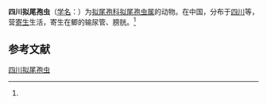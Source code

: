 {{Speciesbox
| name = 四川拟尾孢虫
| status = 
| status_system = 
| image = 
| genus = Myxobilatus
| species = sichuanensis
| authority = (Ma, 1998)<ref name='id9701'>{{cite web| url =http://www.bioinfo.cn/db05/BjdwSpecies.php?action=view&id=9701| title =四川拟尾孢虫| work =《中国动物物种编目数据库》| publisher =中国科学院微生物研究所| author =中国科学院动物研究所| accessdate =2009-04-16| deadurl =yes| archiveurl =https://web.archive.org/web/20160305021107/http://www.bioinfo.cn/db05/BjdwSpecies.php?action=view&id=9701| archivedate =2016-03-05}}</ref>
}}

'''四川拟尾孢虫'''（[[学名|学名]]：{{lang|la|''Myxobilatus sichuanensis''}}）为[[拟尾孢科|拟尾孢科]][[拟尾孢虫属|拟尾孢虫属]]的动物。在中国，分布于[[四川|四川]]等，营[[寄生|寄生]]生活，寄生在鲫的输尿管、膀胱。<ref name='id9701'/>

== 参考文献 ==
{{reflist}}

{{Wikispecies|Myxobilatus sichuanensis}}

[[Category:拟尾孢虫属|四川拟尾孢虫]]


{{Cnidarian-stub}}